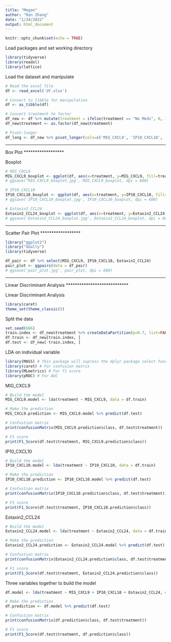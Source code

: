 ```yaml
---
title: "Megan"
author: "Ran Zhang"
date: "1/24/2022"
output: html_document
---
```


```r
knitr::opts_chunk$set(echo = TRUE)
```

Load packages and set working directory
```r
library(tidyverse)
library(readxl)
library(lattice)

```


Load the dataset and manipulate
```r
# Read the excel file
df <- read_excel('df.xlsx')

# Convert to tibble for manipulation
df <- as_tibble(df)

# Convert treatment to factor
df_new <- df %>% mutate(treatment = ifelse(treatment == "No Meds", 0, 1))
df_new$treatment <- as.factor(df_new$treatment)

# Pivot-longer
df_long <- df_new %>% pivot_longer(cols=c('MIG_CXCL9', 'IP10_CXCL10', 'Eotaxin2_CCL24'), names_to = 'type')
```


******************
Box Plot
******************

Boxplot
```r
# MIG_CXCL9
MIG_CXCL9_boxplot <- ggplot(df, aes(x=treatment, y=MIG_CXCL9, fill=treatment)) + geom_boxplot(alpha=0.7)  + theme_classic() + theme(legend.position="none")
# ggsave('MIG_CXCL9_boxplot.jpg', MIG_CXCL9_boxplot, dpi = 600) 

# IP10_CXCL10
IP10_CXCL10_boxplot <- ggplot(df, aes(x=treatment, y=IP10_CXCL10, fill=treatment)) + geom_boxplot(alpha=0.7)  + theme_classic() + theme(legend.position="none")
# ggsave('IP10_CXCL10_boxplot.jpg', IP10_CXCL10_boxplot, dpi = 600) 

# Eotaxin2_CCL24
Eotaxin2_CCL24_boxplot <- ggplot(df, aes(x=treatment, y=Eotaxin2_CCL24, fill=treatment)) + geom_boxplot(alpha=0.7)  + theme_classic() + theme(legend.position="none")
# ggsave('Eotaxin2_CCL24_boxplot.jpg', Eotaxin2_CCL24_boxplot, dpi = 600) 
```

******************
Scatter Pair Plot
******************

```r
library("ggplot2")                     
library("GGally") 
library(tidyverse)
```

```r
df_pair <- df %>% select(MIG_CXCL9, IP10_CXCL10, Eotaxin2_CCL24)
pair_plot <- ggpairs(data = df_pair)
# ggsave('pair_plot.jpg', pair_plot, dpi = 600) 
```


****************************
Linear Discriminant Analysis
****************************

Linear Discriminant Analysis
```r
library(caret)
theme_set(theme_classic())
```

Split the data
```r
set.seed(666)
train.index <- df_new$treatment %>% createDataPartition(p=0.7, list=FALSE)
df.train <- df_new[train.index, ]
df.test <- df_new[-train.index, ]
```

LDA on individual variable
```r
library(MASS) # This package will supress the dplyr package select function
library(caret) # For confusion matrix
library(MLmetrics) # For f1 score
library(pROC) # For AUC
```

MIG_CXCL9
```r
# Build the model
MIG_CXCL9.model <- lda(treatment ~ MIG_CXCL9, data = df.train)

# Make the prediction
MIG_CXCL9.prediction <- MIG_CXCL9.model %>% predict(df.test)

# Confustion matrix 
print(confusionMatrix(MIG_CXCL9.prediction$class, df.test$treatment))

# F1 score
print(F1_Score(df.test$treatment, MIG_CXCL9.prediction$class))
```

IP10_CXCL10
```r
# Build the model
IP10_CXCL10.model <- lda(treatment ~ IP10_CXCL10, data = df.train)

# Make the prediction
IP10_CXCL10.prediction <- IP10_CXCL10.model %>% predict(df.test)

# Confustion matrix 
print(confusionMatrix(IP10_CXCL10.prediction$class, df.test$treatment))

# F1 score
print(F1_Score(df.test$treatment, IP10_CXCL10.prediction$class))
```


Eotaxin2_CCL24
```r
# Build the model
Eotaxin2_CCL24.model <- lda(treatment ~ Eotaxin2_CCL24, data = df.train)

# Make the prediction
Eotaxin2_CCL24.prediction <- Eotaxin2_CCL24.model %>% predict(df.test)

# Confustion matrix 
print(confusionMatrix(Eotaxin2_CCL24.prediction$class, df.test$treatment))

# F1 score
print(F1_Score(df.test$treatment, Eotaxin2_CCL24.prediction$class))
```


Three variables together to build the model
```r
df.model <- lda(treatment ~ MIG_CXCL9 + IP10_CXCL10 + Eotaxin2_CCL24, data = df.train)

# Make the prediction
df.prediction <- df.model %>% predict(df.test)

# Confustion matrix 
print(confusionMatrix(df.prediction$class, df.test$treatment))

# F1 score
print(F1_Score(df.test$treatment, df.prediction$class))
```


